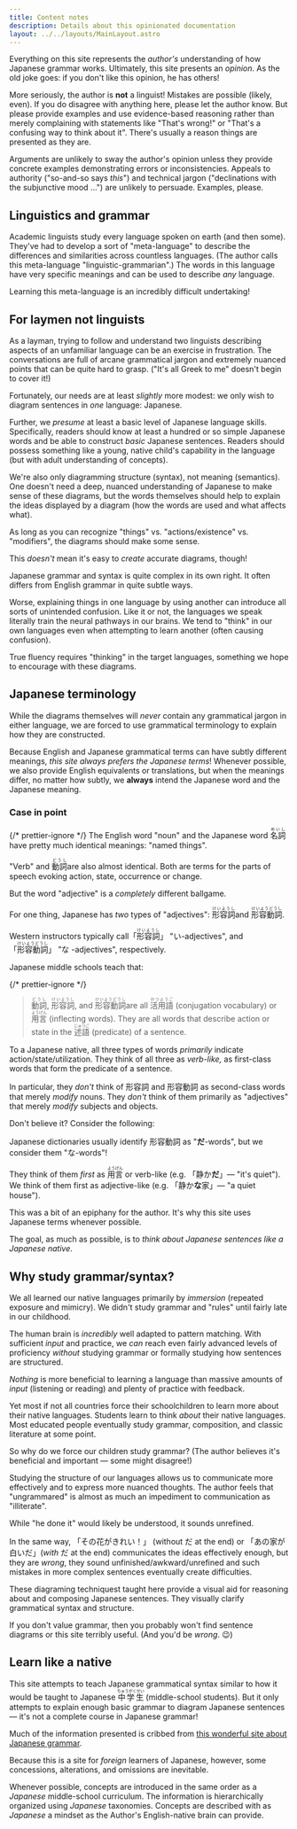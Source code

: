 ```yaml
---
title: Content notes
description: Details about this opinionated documentation
layout: ../../layouts/MainLayout.astro
---
```


Everything on this site represents the _author's_ understanding of how Japanese
grammar works. Ultimately, this site presents an _opinion_. As the old joke
goes: if you don't like this opinion, he has others!

More seriously, the author is **not** a linguist! Mistakes are possible (likely,
even). If you do disagree with anything here, please let the author know. But
please provide examples and use evidence-based reasoning rather than merely
complaining with statements like "That's wrong!" or "That's a confusing way to
think about it". There's usually a reason things are presented as they are.

Arguments are unlikely to sway the author's opinion unless they provide concrete examples
demonstrating errors or inconsistencies. Appeals to authority ("so-and-so says
_this_") and technical jargon ("declinations with the subjunctive mood ...") are
unlikely to persuade. Examples, please.

## Linguistics and grammar

Academic linguists study every language spoken on earth (and then some). They've
had to develop a sort of "meta-language" to describe the differences and
similarities across countless languages. (The author calls this meta-language
"linguistic-grammarian".) The words in this language have very specific
meanings and can be used to describe _any_ language.

Learning this meta-language is an incredibly difficult undertaking!

## For laymen not linguists

As a layman, trying to follow and understand two linguists describing
aspects of an unfamiliar language can be an exercise in frustration. The
conversations are full of arcane grammatical jargon and extremely nuanced points
that can be quite hard to grasp. ("It's all Greek to me" doesn't
begin to cover it!)

Fortunately, our needs are at least _slightly_ more modest: we only wish to diagram
sentences in _one_ language: Japanese.

Further, we _presume_ at least a basic level of Japanese language skills.
Specifically, readers should know at least a hundred or so simple Japanese words
and be able to construct _basic_ Japanese sentences. Readers should possess
something like a young, native child's capability in the language (but with
adult understanding of concepts).

We're also only diagramming structure (syntax), not meaning (semantics). One
doesn't need a deep, nuanced understanding of Japanese to make sense of these
diagrams, but the words themselves should help to explain the ideas displayed by
a diagram (how the words are used and what affects what).

As long as you can recognize "things" vs. "actions/existence" vs. "modifiers",
the diagrams should make some sense.

This _doesn't_ mean it's easy to _create_ accurate diagrams, though!

Japanese grammar and syntax is quite complex in its own right. It often differs
from English grammar in quite subtle ways.

Worse, explaining things in one language by using another can introduce all sorts of
unintended confusion. Like it or not, the languages we speak literally train
the neural pathways in our brains. We tend to "think" in our own languages even
when attempting to learn another (often causing confusion).

True fluency requires "thinking" in the target languages, something we hope to
encourage with these diagrams.

## Japanese terminology

While the diagrams themselves will _never_ contain any grammatical jargon in
either language, we are forced to use grammatical terminology to explain how
they are constructed.

Because English and Japanese grammatical terms can have subtly different
meanings, _this site always prefers the Japanese terms_! Whenever possible, we
also provide English equivalents or translations, but when the meanings differ,
no matter how subtly, we **always** intend the Japanese word and the Japanese
meaning.

### Case in point

{/* prettier-ignore */}
The English word "noun" and the Japanese word <ruby>名詞<rp>(</rp><rt>めいし</rt><rp>)</rp></ruby> have pretty much identical meanings: "named things".

"Verb" and <ruby>動詞<rp>(</rp><rt>どうし </rt><rp>)</rp></ruby> are also almost
identical. Both are terms for the parts of speech evoking action, state,
occurrence or change.

But the word "adjective" is a _completely_ different ballgame.

For one thing, Japanese has
_two_ types of "adjectives": <ruby>形容詞<rp>(</rp><rt>けいようし </rt><rp>)</rp></ruby>
and <ruby>形容動詞<rp>(</rp><rt>けいようどうし </rt><rp>)</rp></ruby>.

Western instructors typically
call「<ruby>形容詞<rp>(</rp><rt>けいようし</rt><rp>)</rp></ruby>」 "い-adjectives", and
「<ruby>形容動詞<rp>(</rp><rt>けいようどうし</rt><rp>)</rp></ruby>」 ”な -adjectives",
respectively.

Japanese middle schools teach that:

{/* prettier-ignore */}
> <ruby>動詞<rp>(</rp><rt>どうし</rt><rp>)</rp></ruby>, <ruby>形容詞<rp>(</rp><rt>けいようし</rt><rp>)</rp></ruby>, and <ruby>形容動詞<rp>(</rp><rt>けいようどうし </rt><rp>)</rp></ruby> are all <ruby>活用語 <rp>(</rp><rt>かつようご</rt><rp>)</rp></ruby> (conjugation vocabulary) or <ruby>用言<rp>(</rp><rt>ようげん</rt><rp>)</rp></ruby> (inflecting words). They are all words that describe action or state in the <ruby>述語<rp>(</rp><rt>じゅつご</rt><rp>)</rp></ruby> (predicate) of a sentence.

To a Japanese native, all three types of words _primarily_ indicate
action/state/utilization. They think of all three as _verb-like,_ as
first-class words that form the predicate of a sentence.

In particular, they _don't_ think of 形容詞 and 形容動詞 as second-class words that
merely _modify_ nouns. They _don't_ think of them primarily as "adjectives" that merely
_modify_ subjects and objects.

Don't believe it? Consider the following:

Japanese dictionaries usually identify 形容動詞 as "**だ**-words", but we consider them
"な-words"!

They think of them _first_ as <ruby>用言<rp>(</rp><rt>ようげん</rt><rp>)</rp></ruby>
or verb-like (e.g. 「静か**だ**」&mdash; "it's quiet"). We think of them first as
adjective-like (e.g. 「静か**な**家」&mdash; "a quiet house").

This was a bit of an epiphany for the author. It's why this site uses Japanese
terms whenever possible.

The goal, as much as possible, is to _think about Japanese sentences like a
Japanese native_.

## Why study grammar/syntax?

We all learned our native languages primarily by _immersion_ (repeated exposure
and mimicry). We didn't study grammar and "rules" until fairly late in our childhood.

The human brain is _incredibly_ well adapted to pattern matching. With
sufficient _input_ and practice, we _can_ reach even fairly advanced levels of
proficiency _without_ studying grammar or formally studying how sentences are
structured.

_Nothing_ is more beneficial to learning a language than massive amounts of
_input_ (listening or reading) and plenty of practice with feedback.

Yet most if not all countries force their schoolchildren to learn more about
their native languages. Students learn to think _about_ their native languages.
Most educated people eventually study grammar, composition, and classic
literature at some point.

So why do we force our children study grammar? (The author believes it's
beneficial and important &mdash; some might disagree!)

Studying the structure of our languages allows us to communicate more
effectively and to express more nuanced thoughts. The author feels that
"ungrammared" is almost as much an impediment to communication as "illiterate".

While "he done it" would likely be understood, it sounds unrefined.

In the same way, 「その花がきれい！」 (without だ at the end) or 「あの家が白いだ」(_with_ だ at the
end) communicates the ideas effectively enough, but they are _wrong_, they sound
unfinished/awkward/unrefined and such mistakes in more complex sentences
eventually create difficulties.

These diagraming techniquest taught here provide a visual aid for reasoning
about and composing Japanese sentences. They visually clarify grammatical syntax
and structure.

If you don't value grammar, then you probably won't find sentence diagrams or
this site terribly useful. (And you'd be _wrong_. 😉)

## Learn like a native

This site attempts to teach Japanese grammatical syntax similar to how it would
be taught to Japanese <ruby>中学生<rp>(</rp><rt>ちゅうがくせい</rt><rp>)</rp></ruby>
(middle-school students). But it only attempts to explain enough basic grammar
to diagram Japanese sentences &mdash; it's not a complete course in Japanese grammar!

Much of the information presented is cribbed from [this wonderful site about
Japanese grammar](https://www.kokugobunpou.com/).

Because this is a site for _foreign_ learners of Japanese, however, some
concessions, alterations, and omissions are inevitable.

Whenever possible, concepts are introduced in the same order as a _Japanese_
middle-school curriculum. The information is hierarchically organized using
_Japanese_ taxonomies. Concepts are described with as _Japanese_ a mindset as
the Author's English-native brain can provide.

